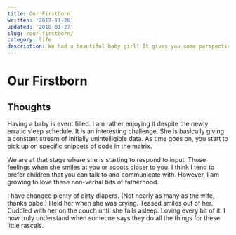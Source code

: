 ```yaml
---
title: Our Firstborn
written: '2017-11-26'
updated: '2018-01-27'
slug: /our-firstborn/
category: life
description: We had a beautiful baby girl! It gives you some perspective on life.
---
```


# Our Firstborn

## Thoughts

Having a baby is event filled. I am rather enjoying it despite the newly erratic sleep schedule. It is an interesting challenge. She is basically giving a constant stream of initially unintelligible data. As time goes on, you start to pick up on specific snippets of code in the matrix.

We are at that stage where she is starting to respond to input. Those feelings when she smiles at you or scoots closer to you. I think I tend to prefer children that you can talk to and communicate with. However, I am growing to love these non-verbal bits of fatherhood.

I have changed plenty of dirty diapers. (Not nearly as many as the wife, thanks babe!) Held her when she was crying. Teased smiles out of her. Cuddled with her on the couch until she falls asleep. Loving every bit of it. I now truly understand when someone says they do all the things for these little rascals.
